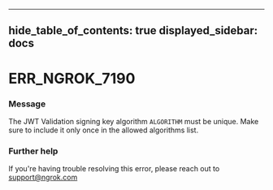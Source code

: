 

---
hide_table_of_contents: true
displayed_sidebar: docs
---


# ERR_NGROK_7190

### Message
The JWT Validation signing key algorithm `ALGORITHM` must be unique. Make sure to include it only once in the allowed algorithms list.

<ErrorDetails error="err_ngrok_7190" />



### Further help
If you're having trouble resolving this error, please reach out to [support@ngrok.com](mailto:support@ngrok.com?subject=Help%20with%20ERR_NGROK_7190)

